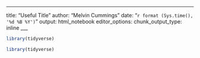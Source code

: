 ---
title: "Useful Title"
author: "Melvin Cummings"
date: "`r format (Sys.time(), '%d %B %Y')`"
output: html_notebook
editor_options: chunk_output_type: inline ___

```r
library(tidyverse)
```


```r
library(tidyverse)
```

